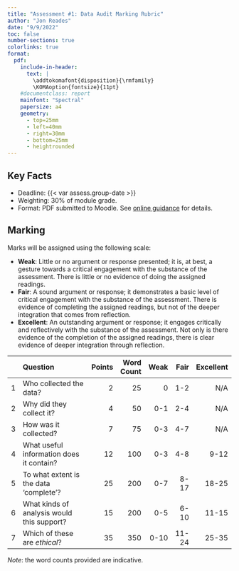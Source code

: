 ```yaml
---
title: "Assessment #1: Data Audit Marking Rubric"
author: "Jon Reades"
date: "9/9/2022"
toc: false
number-sections: true
colorlinks: true
format:
  pdf:
    include-in-header:
      text: |
        \addtokomafont{disposition}{\rmfamily}
        \KOMAoption{fontsize}{11pt}
    #documentclass: report
    mainfont: "Spectral"
    papersize: a4
    geometry:
      - top=25mm
      - left=40mm
      - right=30mm
      - bottom=25mm
      - heightrounded
---
```


## Key Facts

- Deadline: {{< var assess.group-date >}}
- Weighting: 30% of module grade.
- Format: PDF submitted to Moodle. See [online guidance](https://jreades.github.io/fsds/assessments/audit.html) for details.

## Marking

Marks will be assigned using the following scale:

- **Weak**: Little or no argument or response presented; it is, at best, a gesture towards a critical engagement with the substance of the assessment. There is little or no evidence of doing the assigned readings.
- **Fair**: A sound argument or response; it demonstrates a basic level of critical engagement with the substance of the assessment. There is evidence of completing the assigned readings, but not of the deeper integration that comes from reflection. 
- **Excellent**: An outstanding argument or response; it engages critically and reflectively with the substance of the assessment. Not only is there evidence of the completion of the assigned readings, there is clear evidence of deeper integration through reflection.

|   | Question | Points | Word Count | Weak | Fair | Excellent |
|:--|:--------------------------|---:|------:|----:|----:|------:|
| 1 | Who collected the data? | 2 | 25 | 0 | 1-2 | N/A |
| 2 | Why did they collect it? | 4 | 50 | 0-1 | 2-4 | N/A |
| 3 | How was it collected? | 7 | 75 | 0-3 | 4-7 | N/A |
| 4 | What useful information does it contain? | 12 | 100 | 0-3 | 4-8 | 9-12 |
| 5 | To what extent is the data 'complete'? | 25 | 200 | 0-7 | 8-17 | 18-25 |
| 6 | What kinds of analysis would this support? | 15 | 200 | 0-5 | 6-10 | 11-15 |
| 7 | Which of these are *ethical*? | 35 | 350 | 0-10 | 11-24 | 25-35 |

*Note*: the word counts provided are indicative.
